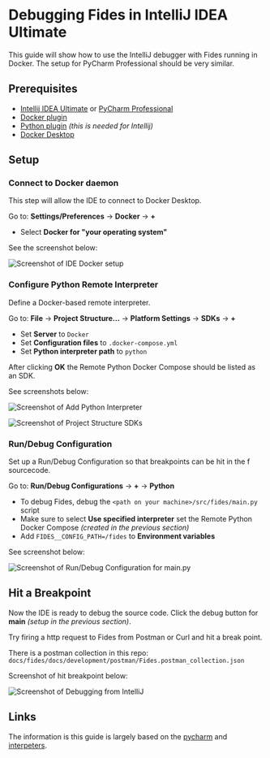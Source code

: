 # Debugging Fides in IntelliJ IDEA Ultimate

This guide will show how to use the IntelliJ debugger with Fides running in Docker.
The setup for PyCharm Professional should be very similar.

## Prerequisites

- [Intellij IDEA Ultimate](https://www.jetbrains.com/idea/buy/#commercial) or [PyCharm Professional](https://www.jetbrains.com/pycharm/buy/#commercial)
- [Docker plugin](https://plugins.jetbrains.com/plugin/7724-docker)
- [Python plugin](https://plugins.jetbrains.com/plugin/631-python) *(this is needed for Intellij)*
- [Docker Desktop](https://www.docker.com/products/docker-desktop)

## Setup

### Connect to Docker daemon

This step will allow the IDE to connect to Docker Desktop.

Go to: **Settings/Preferences** -> **Docker** -> **+**

- Select **Docker for "your operating system"**

See the screenshot below:

![Screenshot of IDE Docker setup](../../../../public/assets/img/docker.png)

### Configure Python Remote Interpreter

Define a Docker-based remote interpreter.

Go to: **File** -> **Project Structure...** -> **Platform Settings** -> **SDKs** -> **+**

- Set **Server** to `Docker`
- Set **Configuration files** to `.docker-compose.yml`
- Set **Python interpreter path** to `python`

After clicking **OK** the Remote Python Docker Compose should be listed as an SDK.

See screenshots below:

![Screenshot of Add Python Interpreter](../../../../public/assets/img/docker.png)

![Screenshot of Project Structure SDKs](../../../../public/assets/img/SDKs.png)

### Run/Debug Configuration

Set up a Run/Debug Configuration so that breakpoints can be hit in the f sourcecode.

Go to: **Run/Debug Configurations** -> **+** -> **Python**

- To debug Fides, debug the `<path on your machine>/src/fides/main.py` script
- Make sure to select **Use specified interpreter** set the Remote Python Docker Compose *(created in the previous section)*
- Add `FIDES__CONFIG_PATH=/fides` to **Environment variables**

See screenshot below:

![Screenshot of Run/Debug Configuration for main.py](../../../../public/assets/img/debug_config.png)

## Hit a Breakpoint

Now the IDE is ready to debug the source code. Click the debug button for **main** *(setup in the previous section)*.

Try firing a http request to Fides from Postman or Curl and hit a break point.

There is a postman collection in this repo: `docs/fides/docs/development/postman/Fides.postman_collection.json`

Screenshot of hit breakpoint below:

![Screenshot of Debugging from IntelliJ](../../../../public/assets/img/debugging.png)

## Links

The information is this guide is largely based on the [pycharm](https://www.jetbrains.com/help/pycharm/using-docker-as-a-remote-interpreter.html) and [interpeters](https://www.jetbrains.com/help/idea/configuring-local-python-interpreters.html).
